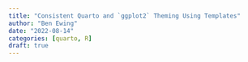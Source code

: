 ```yaml
---
title: "Consistent Quarto and `ggplot2` Theming Using Templates"
author: "Ben Ewing"
date: "2022-08-14"
categories: [quarto, R]
draft: true
---
```

